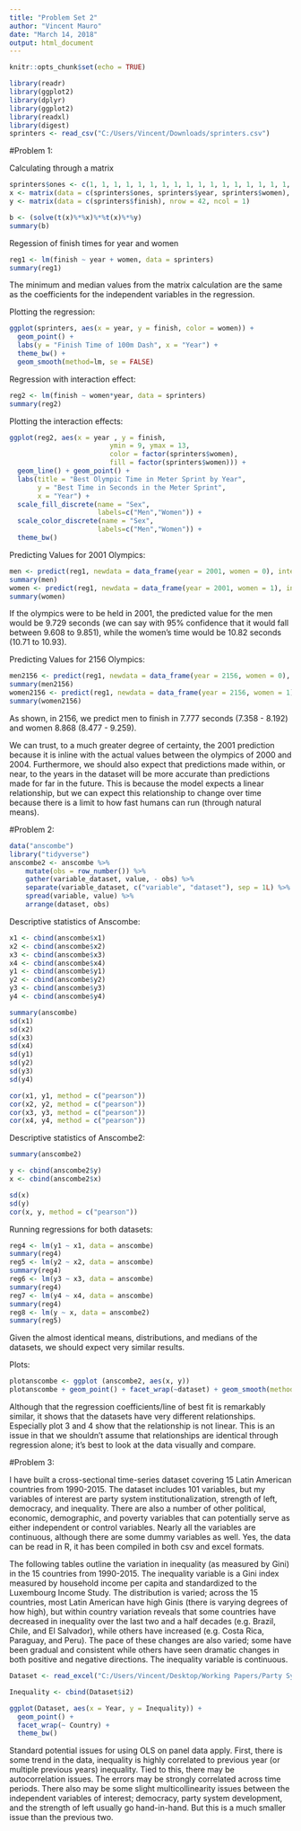 ---
title: "Problem Set 2"
author: "Vincent Mauro"
date: "March 14, 2018"
output: html_document
---


```{r setup, include=FALSE}
knitr::opts_chunk$set(echo = TRUE)
```

```{r, warning = FALSE, message = FALSE}
library(readr)
library(ggplot2)
library(dplyr)
library(ggplot2)
library(readxl)
library(digest)
sprinters <- read_csv("C:/Users/Vincent/Downloads/sprinters.csv")
```

#Problem 1:

Calculating through a matrix

```{r}
sprinters$ones <- c(1, 1, 1, 1, 1, 1, 1, 1, 1, 1, 1, 1, 1, 1, 1, 1, 1, 1, 1, 1, 1, 1, 1, 1, 1, 1, 1, 1, 1, 1, 1, 1, 1, 1, 1, 1, 1, 1, 1, 1, 1, 1)
x <- matrix(data = c(sprinters$ones, sprinters$year, sprinters$women), nrow = 42, ncol = 3, byrow = FALSE)
y <- matrix(data = c(sprinters$finish), nrow = 42, ncol = 1)

b <- (solve(t(x)%*%x)%*%t(x)%*%y)
summary(b)
```

Regession of finish times for year and women

```{r}
reg1 <- lm(finish ~ year + women, data = sprinters)
summary(reg1)
```

The minimum and median values from the matrix calculation are the same as the coefficients for the independent variables in the regression.

Plotting the regression:

```{r}
ggplot(sprinters, aes(x = year, y = finish, color = women)) +
  geom_point() +
  labs(y = "Finish Time of 100m Dash", x = "Year") +
  theme_bw() +
  geom_smooth(method=lm, se = FALSE)
```

Regression with interaction effect:

```{r}
reg2 <- lm(finish ~ women*year, data = sprinters)
summary(reg2)
```

Plotting the interaction effects:

```{r}
ggplot(reg2, aes(x = year , y = finish, 
                         ymin = 9, ymax = 13,
                         color = factor(sprinters$women),
                         fill = factor(sprinters$women))) +
  geom_line() + geom_point() +
  labs(title = "Best Olympic Time in Meter Sprint by Year",
       y = "Best Time in Seconds in the Meter Sprint",
       x = "Year") + 
  scale_fill_discrete(name = "Sex",
                      labels=c("Men","Women")) +
  scale_color_discrete(name = "Sex",
                      labels=c("Men","Women")) +
  theme_bw()
```

Predicting Values for 2001 Olympics:

```{r}
men <- predict(reg1, newdata = data_frame(year = 2001, women = 0), interval = "confidence", level = 0.95)
summary(men)
women <- predict(reg1, newdata = data_frame(year = 2001, women = 1), interval = "confidence", level = 0.95)
summary(women)
```

If the olympics were to be held in 2001, the predicted value for the men would be 9.729 seconds (we can say with 95% confidence that it would fall between 9.608 to 9.851), while the women's time would be 10.82 seconds (10.71 to 10.93).

Predicting Values for 2156 Olympics:

```{r}
men2156 <- predict(reg1, newdata = data_frame(year = 2156, women = 0), interval = "confidence", level = 0.95)
summary(men2156)
women2156 <- predict(reg1, newdata = data_frame(year = 2156, women = 1), interval = "confidence", level = 0.95)
summary(women2156) 
```

As shown, in 2156, we predict men to finish in 7.777 seconds (7.358 - 8.192) and women 8.868 (8.477 - 9.259). 

We can trust, to a much greater degree of certainty, the 2001 prediction because it is inline with the actual values between the olympics of 2000 and 2004. Furthermore, we should also expect that predictions made within, or near, to the years in the dataset will be more accurate than predictions made for far in the future. This is because the model expects a linear relationship, but we can expect this relationship to change over time because there is a limit to how fast humans can run (through natural means). 

#Problem 2:

```{r, warning = FALSE, message = FALSE}
data("anscombe")
library("tidyverse")
anscombe2 <- anscombe %>%
    mutate(obs = row_number()) %>%
    gather(variable_dataset, value, - obs) %>%
    separate(variable_dataset, c("variable", "dataset"), sep = 1L) %>%
    spread(variable, value) %>%
    arrange(dataset, obs)
```

Descriptive statistics of Anscombe:

```{r}
x1 <- cbind(anscombe$x1)
x2 <- cbind(anscombe$x2)
x3 <- cbind(anscombe$x3)
x4 <- cbind(anscombe$x4)
y1 <- cbind(anscombe$y1)
y2 <- cbind(anscombe$y2)
y3 <- cbind(anscombe$y3)
y4 <- cbind(anscombe$y4)

summary(anscombe)
sd(x1)
sd(x2)
sd(x3)
sd(x4)
sd(y1)
sd(y2)
sd(y3)
sd(y4)

cor(x1, y1, method = c("pearson"))
cor(x2, y2, method = c("pearson"))
cor(x3, y3, method = c("pearson"))
cor(x4, y4, method = c("pearson"))

```


Descriptive statistics of Anscombe2:

```{r}
summary(anscombe2)

y <- cbind(anscombe2$y)
x <- cbind(anscombe2$x)

sd(x)
sd(y)
cor(x, y, method = c("pearson"))
```

Running regressions for both datasets:

```{r}
reg4 <- lm(y1 ~ x1, data = anscombe)
summary(reg4)
reg5 <- lm(y2 ~ x2, data = anscombe)
summary(reg4)
reg6 <- lm(y3 ~ x3, data = anscombe)
summary(reg4)
reg7 <- lm(y4 ~ x4, data = anscombe)
summary(reg4)
reg8 <- lm(y ~ x, data = anscombe2)
summary(reg5)

```

Given the almost identical means, distributions, and medians of the datasets, we should expect very similar results.

Plots:

```{r}
plotanscombe <- ggplot (anscombe2, aes(x, y))
plotanscombe + geom_point() + facet_wrap(~dataset) + geom_smooth(method=lm, se = FALSE)
```

Although that the regression coefficients/line of best fit is remarkably similar, it shows that the datasets have very different relationships. Especially plot 3 and 4 show that the relationship is not linear. This is an issue in that we shouldn't assume that relationships are identical through regression alone; it's best to look at the data visually and compare.

#Problem 3:

I have built a cross-sectional time-series dataset covering 15 Latin American countries from 1990-2015. The dataset includes 101 variables, but my variables of interest are party system institutionalization, strength of left, democracy, and inequality. There are also a number of other political, economic, demographic, and poverty variables that can potentially serve as either independent or control variables. Nearly all the variables are continuous, although there are some dummy variables as well. Yes, the data can be read in R, it has been compiled in both csv and excel formats.

The following tables outline the variation in inequality (as measured by Gini) in the 15 countries from 1990-2015. The inequality variable is a Gini index measured by household income per capita and standardized to the Luxembourg Income Study. The distribution is varied; across the 15 countries, most Latin American have high Ginis (there is varying degrees of how high), but within country variation reveals that some countries have decreased in inequality over the last two and a half decades (e.g. Brazil, Chile, and El Salvador), while others have increased (e.g. Costa Rica, Paraguay, and Peru). The pace of these changes are also varied; some have been gradual and consistent while others have seen dramatic changes in both positive and negative directions. The inequality variable is continuous.

```{r, warning = FALSE, message = FALSE}
Dataset <- read_excel("C:/Users/Vincent/Desktop/Working Papers/Party Systems, Elections, and Inequality/Data/Data/Dataset.xlsx")

Inequality <- cbind(Dataset$i2)

ggplot(Dataset, aes(x = Year, y = Inequality)) +
  geom_point() +
  facet_wrap(~ Country) +
  theme_bw()
```

Standard potential issues for using OLS on panel data apply. First, there is some trend in the data, inequality is highly correlated to previous year (or multiple previous years) inequality. Tied to this, there may be autocorrelation issues. The errors may be strongly correlated across time periods. There also may be some slight multicollinearity issues between the independent variables of interest; democracy, party system development, and the strength of left usually go hand-in-hand. But this is a much smaller issue than the previous two.
